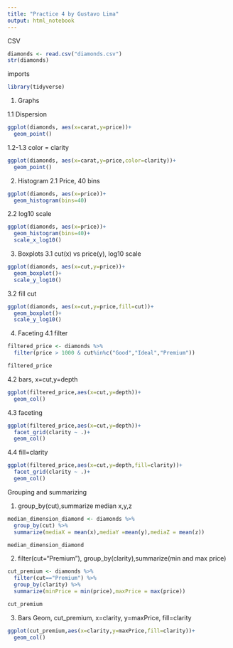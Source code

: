 ```yaml
---
title: "Practice 4 by Gustavo Lima"
output: html_notebook
---
```


CSV
```r

diamonds <- read.csv("diamonds.csv")
str(diamonds)

```
imports
```r
library(tidyverse)

```
1.    Graphs

1.1   Dispersion
```r
ggplot(diamonds, aes(x=carat,y=price))+
  geom_point()
```
1.2-1.3  color = clarity
```r
ggplot(diamonds, aes(x=carat,y=price,color=clarity))+
  geom_point()
```
2.    Histogram
2.1   Price, 40 bins
```r
ggplot(diamonds, aes(x=price))+
  geom_histogram(bins=40)
```

2.2   log10 scale
```r
ggplot(diamonds, aes(x=price))+
  geom_histogram(bins=40)+
  scale_x_log10()
```
3.    Boxplots
3.1   cut(x) vs price(y), log10 scale
```r
ggplot(diamonds, aes(x=cut,y=price))+
  geom_boxplot()+
  scale_y_log10()
```
3.2   fill cut
```r
ggplot(diamonds, aes(x=cut,y=price,fill=cut))+
  geom_boxplot()+
  scale_y_log10()
```
4.    Faceting
4.1   filter
```r
filtered_price <- diamonds %>%
  filter(price > 1000 & cut%in%c("Good","Ideal","Premium"))

filtered_price

```

4.2   bars, x=cut,y=depth
```r
ggplot(filtered_price,aes(x=cut,y=depth))+
  geom_col()
```
4.3   faceting
```r
ggplot(filtered_price,aes(x=cut,y=depth))+
  facet_grid(clarity ~ .)+
  geom_col()
```
4.4   fill=clarity

```r
ggplot(filtered_price,aes(x=cut,y=depth,fill=clarity))+
  facet_grid(clarity ~ .)+
  geom_col()
```

Grouping and summarizing

1.    group_by(cut),summarize median x,y,z
```r
median_dimension_diamond <- diamonds %>%
  group_by(cut) %>%
  summarize(mediaX = mean(x),mediaY =mean(y),mediaZ = mean(z))

median_dimension_diamond
```
2.    filter(cut="Premium"), group_by(clarity),summarize(min and max price)
```r
cut_premium <- diamonds %>%
  filter(cut=="Premium") %>%
  group_by(clarity) %>%
  summarize(minPrice = min(price),maxPrice = max(price))

cut_premium
```
3.    Bars Geom, cut_premium, x=clarity, y=maxPrice, fill=clarity
```r
ggplot(cut_premium,aes(x=clarity,y=maxPrice,fill=clarity))+
  geom_col()
```

